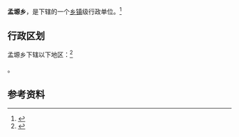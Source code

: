 {{中国乡级行政区|64/04/25/205/000}}

'''孟塬乡'''，是{{PRC admin/fullname|64/04/25/205/000|3}}下辖的一个[[乡镇|乡镇]]级行政单位。<ref>{{PRC admin/ref sgc|{{PRC admin/parent|64/04/25/205/000}}}}</ref>

== 行政区划 ==

孟塬乡下辖以下地区：<ref>{{PRC admin/ref sgc|64/04/25/205/000}}</ref>

{{PRC admin/children|64/04/25/205/000}}。

== 参考资料 ==

{{reflist}}

{{行政区划小作品}}
{{PRC admin/navcat|64/04/25/205/000}}